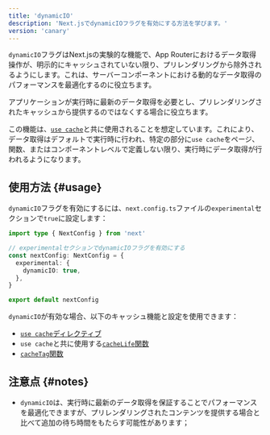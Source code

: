 ```yaml
---
title: 'dynamicIO'
description: 'Next.jsでdynamicIOフラグを有効にする方法を学びます。'
version: 'canary'
---
```


`dynamicIO`フラグはNext.jsの実験的な機能で、App Routerにおけるデータ取得操作が、明示的にキャッシュされていない限り、プリレンダリングから除外されるようにします。これは、サーバーコンポーネントにおける動的なデータ取得のパフォーマンスを最適化するのに役立ちます。

アプリケーションが実行時に最新のデータ取得を必要とし、プリレンダリングされたキャッシュから提供するのではなくする場合に役立ちます。

この機能は、[`use cache`](/docs/app/api-reference/directives/use-cache)と共に使用されることを想定しています。これにより、データ取得はデフォルトで実行時に行われ、特定の部分に`use cache`をページ、関数、またはコンポーネントレベルで定義しない限り、実行時にデータ取得が行われるようになります。

## 使用方法 {#usage}

`dynamicIO`フラグを有効にするには、`next.config.ts`ファイルの`experimental`セクションで`true`に設定します：

```ts title="next.config.ts"
import type { NextConfig } from 'next'

// experimentalセクションでdynamicIOフラグを有効にする
const nextConfig: NextConfig = {
  experimental: {
    dynamicIO: true,
  },
}

export default nextConfig
```

`dynamicIO`が有効な場合、以下のキャッシュ機能と設定を使用できます：

- [`use cache`ディレクティブ](/docs/app/api-reference/directives/use-cache)
- `use cache`と共に使用する[`cacheLife`関数](/docs/app/api-reference/next-config-js/cacheLife)
- [`cacheTag`関数](/docs/app/api-reference/functions/cacheTag)

## 注意点 {#notes}

- `dynamicIO`は、実行時に最新のデータ取得を保証することでパフォーマンスを最適化できますが、プリレンダリングされたコンテンツを提供する場合と比べて追加の待ち時間をもたらす可能性があります；
